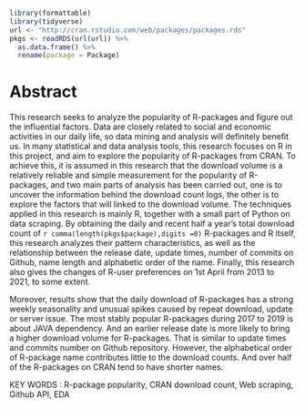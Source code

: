 
```r
library(formattable)
library(tidyverse)
url <- "http://cran.rstudio.com/web/packages/packages.rds"
pkgs <- readRDS(url(url)) %>% 
  as.data.frame() %>%
  rename(package = Package)
```


# Abstract

This research seeks to analyze the popularity of R-packages and figure out the influential factors. Data are closely related to social and economic activities in our daily life, so data mining and analysis will definitely benefit us. In many statistical and data analysis tools, this research focuses on R in this project, and aim to explore the popularity of R-packages from CRAN. To achieve this, it is assumed in this research that the download volume is a relatively reliable and simple measurement for the popularity of R-packages, and two main parts of analysis has been carried out, one is to uncover the information behind the download count logs, the other is to explore the factors that will linked to the download volume. The techniques applied in this research is mainly R, together with a small part of Python on data scraping. By obtaining the daily and recent half a year's total download count of `r comma(length(pkgs$package),digits =0)` R-packages and R itself, this research analyzes their pattern characteristics, as well as the relationship between the release date, update times, number of commits on Github, name length and alphabetic order of the name. Finally, this research also gives the changes of R-user preferences on 1st April from 2013 to 2021, to some extent. 

Moreover, results show that the daily download of R-packages has a strong weekly seasonality and unusual spikes caused by repeat download, update or server issue. The most stably popular R-packages during 2017 to 2019 is about JAVA dependency. And an earlier release date is more likely to bring a higher download volume for R-packages. That is similar to update times and commits number on Github repository. However, the alphabetical order of R-package name contributes little to the download counts. And over half of the R-packages on CRAN tend to have shorter names.



KEY WORDS : R-package popularity, CRAN download count, Web scraping, Github API, EDA
